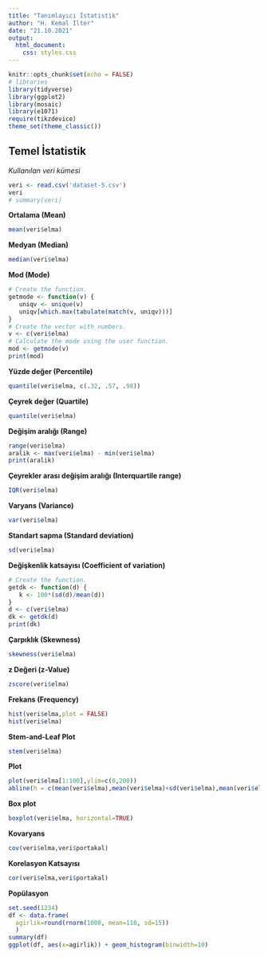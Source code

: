 ```yaml
---
title: "Tanımlayıcı İstatistik"
author: "H. Kemal İlter"
date: "21.10.2021"
output: 
  html_document:
    css: styles.css
---
```


```r
knitr::opts_chunk$set(echo = FALSE)
# libraries
library(tidyverse)
library(ggplot2)
library(mosaic)
library(e1071)
require(tikzdevice)
theme_set(theme_classic())
```

## Temel İstatistik

*Kullanılan veri kümesi*
```r
veri <- read.csv('dataset-5.csv')
veri
# summary(veri)
```

**Ortalama (Mean)**
```r
mean(veri$elma)
```

**Medyan (Median)**
```r
median(veri$elma)
```

**Mod (Mode)**
```r
# Create the function.
getmode <- function(v) {
   uniqv <- unique(v)
   uniqv[which.max(tabulate(match(v, uniqv)))]
}
# Create the vector with numbers.
v <- c(veri$elma)
# Calculate the mode using the user function.
mod <- getmode(v)
print(mod)
```

**Yüzde değer (Percentile)**
```r
quantile(veri$elma, c(.32, .57, .98))
```

**Çeyrek değer (Quartile)**
```r
quantile(veri$elma)
```

**Değişim aralığı (Range)**
```r
range(veri$elma)
aralik <- max(veri$elma) - min(veri$elma)
print(aralik)
```

**Çeyrekler arası değişim aralığı (Interquartile range)**
```r
IQR(veri$elma)
```

**Varyans (Variance)**
```r
var(veri$elma)
```

**Standart sapma (Standard deviation)**
```r
sd(veri$elma)
```

**Değişkenlik katsayısı (Coefficient of variation)**
```r
# Create the function.
getdk <- function(d) {
   k <- 100*(sd(d)/mean(d))
}
d <- c(veri$elma)
dk <- getdk(d)
print(dk)
```

**Çarpıklık (Skewness)**
```r
skewness(veri$elma)
```

**z Değeri (z-Value)**
```r
zscore(veri$elma)
```

**Frekans (Frequency)**
```r
hist(veri$elma,plot = FALSE)
hist(veri$elma)
```

**Stem-and-Leaf Plot**
```r
stem(veri$elma)
```

**Plot**
```r
plot(veri$elma[1:100],ylim=c(0,200))
abline(h = c(mean(veri$elma),mean(veri$elma)+sd(veri$elma),mean(veri$elma)-sd(veri$elma),mean(veri$elma)+2*sd(veri$elma),mean(veri$elma)-2*sd(veri$elma)), col = c("red", "blue", "blue", "green", "green"))
```

**Box plot**
```r
boxplot(veri$elma, horizontal=TRUE)
```

**Kovaryans**
```r
cov(veri$elma,veri$portakal)
```

**Korelasyon Katsayısı**
```r
cor(veri$elma,veri$portakal)
```

**Popülasyon**
```r
set.seed(1234)
df <- data.frame(
  agirlik=round(rnorm(1000, mean=110, sd=15))
  )
summary(df)
ggplot(df, aes(x=agirlik)) + geom_histogram(binwidth=10)
```
















